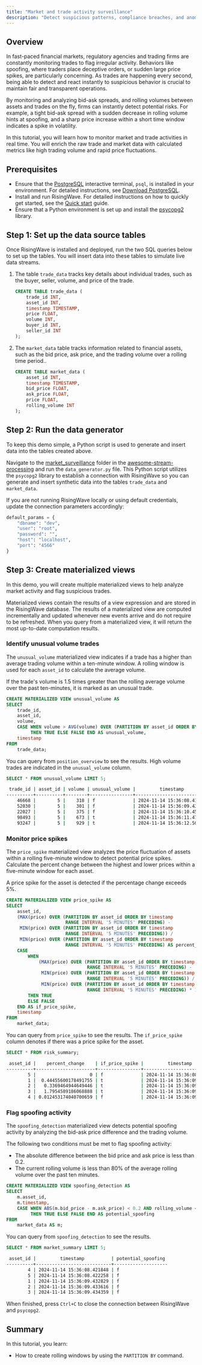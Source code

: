 ```yaml
---
title: "Market and trade activity surveillance"
description: "Detect suspicious patterns, compliance breaches, and anomalies from trading activities in real-time."
---
```


## Overview

In fast-paced financial markets, regulatory agencies and trading firms are constantly monitoring trades to flag irregular activity. Behaviors like spoofing, where traders place deceptive orders, or sudden large price spikes, are particularly concerning. As trades are happening every second, being able to detect and react instantly to suspicious behavior is crucial to maintain fair and transparent operations. 

By monitoring and analyzing bid-ask spreads, and rolling volumes between assets and trades on the fly, firms can instantly detect potential risks. For example, a tight bid-ask spread with a sudden decrease in rolling volume hints at spoofing, and a sharp price increase within a short time window indicates a spike in volatility.

In this tutorial, you will learn how to monitor market and trade activities in real time. You will enrich the raw trade and market data with calculated metrics like high trading volume and rapid price fluctuations. 

## Prerequisites

* Ensure that the [PostgreSQL](https://www.postgresql.org/docs/current/app-psql.html) interactive terminal, `psql`, is installed in your environment. For detailed instructions, see [Download PostgreSQL](https://www.postgresql.org/download/).
* Install and run RisingWave. For detailed instructions on how to quickly get started, see the [Quick start](/get-started/quickstart.mdx) guide.
* Ensure that a Python environment is set up and install the [psycopg2](https://pypi.org/project/psycopg2/) library. 

## Step 1: Set up the data source tables

Once RisingWave is installed and deployed, run the two SQL queries below to set up the tables. You will insert data into these tables to simulate live data streams.

1. The table `trade_data` tracks key details about individual trades, such as the buyer, seller, volume, and price of the trade.

    ```sql
    CREATE TABLE trade_data (
        trade_id INT,
        asset_id INT,
        timestamp TIMESTAMP,
        price FLOAT,
        volume INT,
        buyer_id INT,
        seller_id INT
    );
    ```

2. The `market_data` table tracks information related to financial assets, such as the bid price, ask price, and the trading volume over a rolling time period..

    ```sql
    CREATE TABLE market_data (
        asset_id INT,
        timestamp TIMESTAMP,
        bid_price FLOAT,
        ask_price FLOAT,
        price FLOAT,
        rolling_volume INT
    );
    ```

## Step 2: Run the data generator

To keep this demo simple, a Python script is used to generate and insert data into the tables created above. 

Navigate to the [market_surveillance](https://github.com/risingwavelabs/awesome-stream-processing) folder in the [awesome-stream-processing](https://github.com/risingwavelabs/awesome-stream-processing) and run the `data_generator.py` file. This Python script utilizes the `psycopg2` library to establish a connection with RisingWave so you can generate and insert synthetic data into the tables `trade_data` and `market_data`. 

If you are not running RisingWave locally or using default credentials, update the connection parameters accordingly:

```python
default_params = {
    "dbname": "dev",
    "user": "root",
    "password": "",
    "host": "localhost",
    "port": "4566"
}
```

## Step 3: Create materialized views

In this demo, you will create multiple materialized views to help analyze market activity and flag suspicious trades.

Materialized views contain the results of a view expression and are stored in the RisingWave database. The results of a materialized view are computed incrementally and updated whenever new events arrive and do not require to be refreshed. When you query from a materialized view, it will return the most up-to-date computation results.

### Identify unusual volume trades

The `unusual_volume` materialized view indicates if a trade has a higher than average trading volume within a ten-minute window. A rolling window is used for each `asset_id` to calculate the average volume.

If the trade's volume is 1.5 times greater than the rolling average volume over the past ten-minutes, it is marked as an unusual trade.

```sql
CREATE MATERIALIZED VIEW unusual_volume AS
SELECT
    trade_id,
    asset_id,
    volume,
    CASE WHEN volume > AVG(volume) OVER (PARTITION BY asset_id ORDER BY timestamp RANGE INTERVAL '10 MINUTES' PRECEDING) * 1.5
         THEN TRUE ELSE FALSE END AS unusual_volume,
    timestamp
FROM
    trade_data;
```

You can query from `position_overview` to see the results. High volume trades are indicated in the `unusual_volume` column.

```sql
SELECT * FROM unusual_volume LIMIT 5;
```

```bash
 trade_id | asset_id | volume | unusual_volume |         timestamp          
----------+----------+--------+----------------+----------------------------
    46668 |        5 |    318 | f              | 2024-11-14 15:36:08.419826
    52030 |        5 |    301 | f              | 2024-11-14 15:36:09.432126
    22027 |        5 |    375 | f              | 2024-11-14 15:36:10.452766
    98493 |        5 |    673 | t              | 2024-11-14 15:36:11.474102
    93247 |        5 |    929 | t              | 2024-11-14 15:36:12.504713
```

### Monitor price spikes

The `price_spike` materialized view analyzes the price fluctuation of assets within a rolling five-minute window to detect potential price spikes. Calculate the percent change between the highest and lower prices within a five-minute window for each asset.

A price spike for the asset is detected if the percentage change exceeds 5%.

```sql
CREATE MATERIALIZED VIEW price_spike AS
SELECT
    asset_id,
    (MAX(price) OVER (PARTITION BY asset_id ORDER BY timestamp 
                      RANGE INTERVAL '5 MINUTES' PRECEDING) -
     MIN(price) OVER (PARTITION BY asset_id ORDER BY timestamp 
                      RANGE INTERVAL '5 MINUTES' PRECEDING)) /
     MIN(price) OVER (PARTITION BY asset_id ORDER BY timestamp 
                      RANGE INTERVAL '5 MINUTES' PRECEDING) AS percent_change,
    CASE 
        WHEN 
            (MAX(price) OVER (PARTITION BY asset_id ORDER BY timestamp 
                              RANGE INTERVAL '5 MINUTES' PRECEDING) -
             MIN(price) OVER (PARTITION BY asset_id ORDER BY timestamp 
                              RANGE INTERVAL '5 MINUTES' PRECEDING)) /
             MIN(price) OVER (PARTITION BY asset_id ORDER BY timestamp 
                              RANGE INTERVAL '5 MINUTES' PRECEDING) * 100 > 5 
        THEN TRUE 
        ELSE FALSE 
    END AS if_price_spike,
    timestamp
FROM
    market_data;
```

You can query from `price_spike` to see the results. The `if_price_spike` column denotes if there was a price spike for the asset.

```sql
SELECT * FROM risk_summary;
```
```bash
 asset_id |    percent_change    | if_price_spike |         timestamp          
----------+----------------------+----------------+----------------------------
        5 |                    0 | f              | 2024-11-14 15:36:08.422258
        1 |  0.44455600178491755 | t              | 2024-11-14 15:36:09.432829
        2 |   0.3369464944649446 | t              | 2024-11-14 15:36:09.433616
        3 |   1.7954589186068888 | t              | 2024-11-14 15:36:09.434359
        4 | 0.012453174040700659 | f              | 2024-11-14 15:36:09.435159
```

### Flag spoofing activity

The `spoofing_detection` materialized view detects potential spoofing activity by analyzing the bid-ask price difference and the trading volume. 

The following two conditions must be met to flag spoofing activity:

* The absolute difference between the bid price and ask price is less than 0.2.
* The current rolling volume is less than 80% of the average rolling volume over the past ten minutes.

```sql
CREATE MATERIALIZED VIEW spoofing_detection AS
SELECT
    m.asset_id,
    m.timestamp,
    CASE WHEN ABS(m.bid_price - m.ask_price) < 0.2 AND rolling_volume < AVG(rolling_volume) OVER (PARTITION BY asset_id ORDER BY timestamp RANGE INTERVAL '10 MINUTES' PRECEDING) * 0.8
         THEN TRUE ELSE FALSE END AS potential_spoofing
FROM
    market_data AS m;
```

You can query from `spoofing_detection` to see the results.

```sql
SELECT * FROM market_summary LIMIT 5;
```
```bash
 asset_id |         timestamp          | potential_spoofing 
----------+----------------------------+--------------------
        4 | 2024-11-14 15:36:08.421848 | f
        5 | 2024-11-14 15:36:08.422258 | f
        1 | 2024-11-14 15:36:09.432829 | f
        2 | 2024-11-14 15:36:09.433616 | f
        3 | 2024-11-14 15:36:09.434359 | f
```

When finished, press `Ctrl+C` to close the connection between RisingWave and `psycopg2`.

## Summary

In this tutorial, you learn:

- How to create rolling windows by using the `PARTITION BY` command.